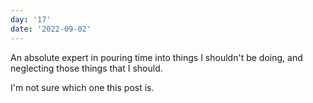 ```yaml
---
day: '17'
date: '2022-09-02'
---
```


An absolute expert in pouring time into things I shouldn't be doing, and neglecting those things that I should.

I'm not sure which one this post is.
